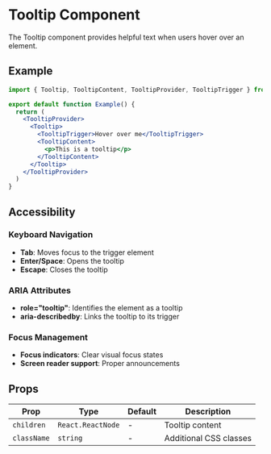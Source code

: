 # Tooltip Component

The Tooltip component provides helpful text when users hover over an element.

## Example

```jsx
import { Tooltip, TooltipContent, TooltipProvider, TooltipTrigger } from '@nostromo/ui-core'

export default function Example() {
  return (
    <TooltipProvider>
      <Tooltip>
        <TooltipTrigger>Hover over me</TooltipTrigger>
        <TooltipContent>
          <p>This is a tooltip</p>
        </TooltipContent>
      </Tooltip>
    </TooltipProvider>
  )
}
```

## Accessibility

### Keyboard Navigation
- **Tab**: Moves focus to the trigger element
- **Enter/Space**: Opens the tooltip
- **Escape**: Closes the tooltip

### ARIA Attributes
- **role="tooltip"**: Identifies the element as a tooltip
- **aria-describedby**: Links the tooltip to its trigger

### Focus Management
- **Focus indicators**: Clear visual focus states
- **Screen reader support**: Proper announcements

## Props

| Prop | Type | Default | Description |
|------|------|---------|-------------|
| `children` | `React.ReactNode` | - | Tooltip content |
| `className` | `string` | - | Additional CSS classes |